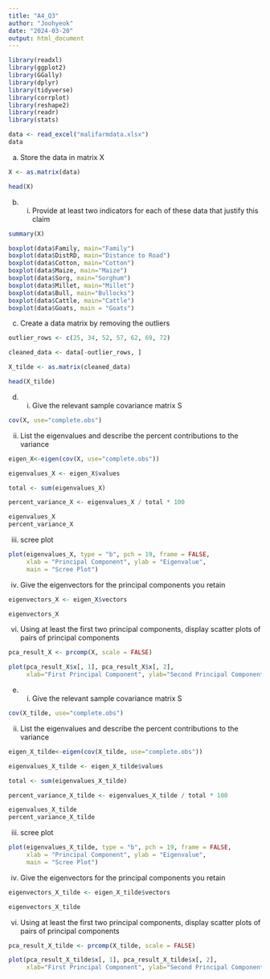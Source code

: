 ---
title: "A4_Q3"
author: "Joohyeok"
date: "2024-03-20"
output: html_document
---

```{r setup, include=TRUE}
library(readxl) 
library(ggplot2)
library(GGally)
library(dplyr)
library(tidyverse)
library(corrplot)
library(reshape2)
library(readr)
library(stats)

data <- read_excel("malifarmdata.xlsx")
data

```

a) Store the data in matrix X
```{r}
X <- as.matrix(data)

head(X)

```

b) (i) Provide at least two indicators for each of these data that justify this claim
```{r}
summary(X)

boxplot(data$Family, main="Family")
boxplot(data$DistRD, main="Distance to Road")
boxplot(data$Cotton, main="Cotton")
boxplot(data$Maize, main="Maize")
boxplot(data$Sorg, main="Sorghum")
boxplot(data$Millet, main="Millet")
boxplot(data$Bull, main="Bullocks")
boxplot(data$Cattle, main="Cattle")
boxplot(data$Goats, main = "Goats")

```


c) Create a data matrix by removing the outliers
```{r}
outlier_rows <- c(25, 34, 52, 57, 62, 69, 72)

cleaned_data <- data[-outlier_rows, ]

X_tilde <- as.matrix(cleaned_data)

head(X_tilde)

```

d) (i) Give the relevant sample covariance matrix S
```{r}
cov(X, use="complete.obs")

```

(ii) List the eigenvalues and describe the percent contributions to the variance
```{r}
eigen_X<-eigen(cov(X, use="complete.obs"))

eigenvalues_X <- eigen_X$values

total <- sum(eigenvalues_X)

percent_variance_X <- eigenvalues_X / total * 100

eigenvalues_X
percent_variance_X

```

(iii) scree plot
```{r}
plot(eigenvalues_X, type = "b", pch = 19, frame = FALSE,
     xlab = "Principal Component", ylab = "Eigenvalue",
     main = "Scree Plot")

```

(iv) Give the eigenvectors for the principal components you retain
```{r}
eigenvectors_X <- eigen_X$vectors

eigenvectors_X

```

(vi) Using at least the first two principal components, display scatter plots of pairs of principal components
```{r}
pca_result_X <- prcomp(X, scale = FALSE)

plot(pca_result_X$x[, 1], pca_result_X$x[, 2], 
     xlab="First Principal Component", ylab="Second Principal Component")

```

e) (i) Give the relevant sample covariance matrix S
```{r}
cov(X_tilde, use="complete.obs")

```

(ii) List the eigenvalues and describe the percent contributions to the variance
```{r}
eigen_X_tilde<-eigen(cov(X_tilde, use="complete.obs"))

eigenvalues_X_tilde <- eigen_X_tilde$values

total <- sum(eigenvalues_X_tilde)

percent_variance_X_tilde <- eigenvalues_X_tilde / total * 100

eigenvalues_X_tilde
percent_variance_X_tilde

```

(iii) scree plot
```{r}
plot(eigenvalues_X_tilde, type = "b", pch = 19, frame = FALSE,
     xlab = "Principal Component", ylab = "Eigenvalue",
     main = "Scree Plot")

```

(iv) Give the eigenvectors for the principal components you retain
```{r}
eigenvectors_X_tilde <- eigen_X_tilde$vectors

eigenvectors_X_tilde

```

(vi) Using at least the first two principal components, display scatter plots of pairs of principal components
```{r}
pca_result_X_tilde <- prcomp(X_tilde, scale = FALSE)

plot(pca_result_X_tilde$x[, 1], pca_result_X_tilde$x[, 2], 
     xlab="First Principal Component", ylab="Second Principal Component")

```


